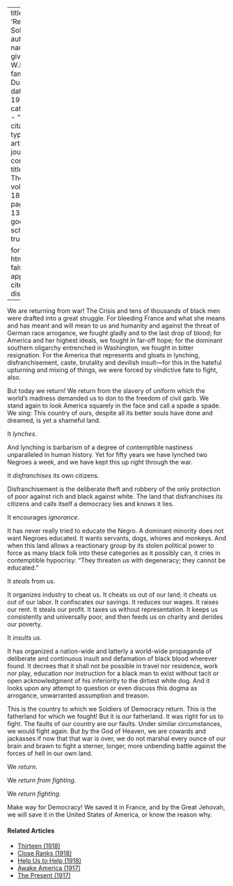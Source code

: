 
---
title: 'Returning Soldiers'
author:
  - name:
      given: W.E.B.
      family: Du Bois
date: May 1919
categories: 
  - ""
citation: 
  type: article-journal
  container-title: The Crisis
  volume: 18
  issue: 1
  page: 12-13
google-scholar: true

format:
  html:
    toc: false
    appendix-cite-as: display
---


We are returning from war! <span class="crisis-title">The Crisis</span> and tens of thousands of black men were drafted into a great struggle. For bleeding France and what she means and has meant and will mean to us and humanity and against the threat of German race arrogance, we fought gladly and to the last drop of blood; for America and her highest ideals, we fought in far-off hope; for the dominant southern oligarchy entrenched in Washington, we fought in bitter resignation. For the America that represents and gloats in lynching, disfranchisement, caste, brutality and devilish insult---for this in the hateful upturning and mixing of things, we were forced by vindictive fate to fight, also.

But today we return! We return from the slavery of uniform which the world's madness demanded us to don to the freedom of civil garb. We stand again to look America squarely in the face and call a spade a spade. We sing: This country of ours, despite all its better souls have done and dreamed, is yet a shameful land.

It *lynches*.

And lynching is barbarism of a degree of contemptible nastiness unparalleled in human history. Yet for fifty years we have lynched two Negroes a week, and we have kept this up right through the war.

It *disfranchises* its own citizens.

Disfranchisement is the deliberate theft and robbery of the only protection of poor against rich and black against white. The land that disfranchises its citizens and calls itself a democracy lies and knows it lies.

It encourages *ignorance*.

It has never really tried to educate the Negro. A dominant minority does not want Negroes educated. It wants servants, dogs, whores and monkeys. And when this land allows a reactionary group by its stolen political power to force as many black folk into these categories as it possibly can, it cries in contemptible hypocrisy: "They threaten us with degeneracy; they cannot be educated."

It *steals* from us.

It organizes industry to cheat us. It cheats us out of our land; it cheats us out of our labor. It confiscates our savings. It reduces our wages. It raises our rent. It steals our profit. It taxes us without representation. It keeps us consistently and universally poor, and then feeds us on charity and derides our poverty.

It *insults* us.

It has organized a nation-wide and latterly a world-wide propaganda of deliberate and continuous insult and defamation of black blood wherever found. It decrees that it shall not be possible in travel nor residence, work nor play, education nor instruction for a black man to exist without tacit or open acknowledgment of his inferiority to the dirtiest white dog. And it looks upon any attempt to question or even discuss this dogma as arrogance, unwarranted assumption and treason.

This is the country to which we Soldiers of Democracy return. This is the fatherland for which we fought! But it is *our* fatherland. It was right for us to fight. The faults of *our* country are *our* faults. Under similar circumstances, we would fight again. But by the God of Heaven, we are cowards and jackasses if now that that war is over, we do not marshal every ounce of our brain and brawn to fight a sterner, longer, more unbending battle against the forces of hell in our own land.

We *return*.

We *return from fighting*.

We *return fighting*.

Make way for Democracy! We saved it in France, and by the Great Jehovah, we will save it in the United States of America, or know the reason why.

<!-- Similar articles start here -->
<div  class="clear-wrap"></div>

#### Related Articles

* [Thirteen (1918)](/Volumes/15/03/thirteen.html)
* [Close Ranks (1918)](/Volumes/16/03/close_ranks.html)
* [Help Us to Help (1918)](/Volumes/16/04/help_us.html)
* [Awake America (1917)](/Volumes/14/05/awake_america.html)
* [The Present (1917)](/Volumes/14/04/present.html)

<!-- Similar articles end here -->